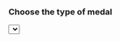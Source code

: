 
<h3>Choose the type of medal</h3>
<select id="selectButton" style="display: block;"></select>
<svg id="my_dataviz" width="600" height="600"></svg>

<div id="my_dataviz2"></div>

<script>

// The svg
var svg = d3.select("svg"),
  width = +svg.attr("width"),
  height = +svg.attr("height");

// Map and projection
var path = d3.geoPath();
var projection = d3.geoMercator()
  .scale(70)
  .center([0,20])
  .translate([width / 2, height / 2]);

// Data and color scale
var data = new Map();

const COLOR_SCALES = {
  "Gold": d3.scaleThreshold()
  .domain([0, 70, 150, 200, 300, 400, 600, 2600])
  .range(d3.schemeOranges[8]),
  "Silver": d3.scaleThreshold()
  .domain([0, 50, 150, 200, 300, 500, 700, 1600])
  .range(d3.schemeGreys[8]),
  "Bronze": d3.scaleThreshold()
  .domain([0, 40, 80, 100, 250, 400, 600, 1300])
  .range(d3.schemeReds[8]),
}

const allGroup = ["Gold", "Silver", "Bronze"]

// add the options to the button
d3.select("#selectButton")
  .selectAll('myOptions')
    .data(allGroup)
  .enter()
  .append('option')
  .text(function (d) { return d; }) // text showed in the menu
  .attr("value", function (d) { return d; }) // corresponding value returned by the button

      // When the button is changed, run the updateChart function
d3.select("#selectButton").on("change", function(event,d) {
  // recover the option that has been chosen
  const selectedOption = d3.select(this).property("value")
  // run the updateChart function with this selected option
  console.log(selectedOption);
  plot_graph(medal_type = selectedOption);
})

const plot_graph = (medal_type = "Gold") => {

Promise.all([
  d3.json("https://raw.githubusercontent.com/holtzy/D3-graph-gallery/master/DATA/world.geojson"),
  d3.csv("https://raw.githubusercontent.com/vspvikram/Olympic_data_analysis/main/Data/data_by_medals_country_sum.csv", function(d) { 
    if (d.medal == medal_type) {
      data.set(d.name, {avg_medals: d.avg_medals, medal: d.medal, country: d.country});
    }
  })]).then(function(loadData){
      let topo = loadData[0];
      // List of groups (here I have one group per column)
      var colorScale = COLOR_SCALES[medal_type];
      let Tooltip = d3.select("#my_dataviz2")
                      .append("div")
                      .attr("class", "tooltip")
                      .style("visibility", "hidden")
                      .style("position", "absolute")
                      .style("background-color", "white")
                      .style("border", "solid")
                      .style("border-width", "2px")
                      .style("border-radius", "5px")
                      .style("padding", "5px");
  
  let mouseOver = function(d) {
    d3.selectAll(".Country")
      .transition()
      .duration(200)
      .style("opacity", .5)
    d3.select(this)
      .transition()
      .duration(200)
      .style("opacity", 1)
      .style("stroke", "black");
    Tooltip.style("visibility",  "visible");
}

let mouseMove = function(event, data) {
  if(data.total.avg_medals === undefined) {
    Tooltip
      .html("Country: " + data.properties.name + "<br>" + `Total ${medal_type} Medals: ` + "0")
      .style("left", (d3.pointer(event)[0]+10) + "px")
      .style("top", (d3.pointer(event)[1]) + "px");
  } else {
    Tooltip
        .html("Country: " + data.properties.name + "<br>" + `Total ${medal_type} Medals: ` + data.total.avg_medals)
        .style("left", (d3.pointer(event)[0]+10) + "px")
        .style("top", (d3.pointer(event)[1] + 400) + "px");
  }
}

let mouseLeave = function(d) {
  d3.selectAll(".Country")
    .transition()
    .duration(200)
    .style("opacity", .8)
  d3.select(this)
    .transition()
    .duration(200)
    .style("stroke", "none");
    Tooltip.style("visibility", "hidden");
}
// Draw the map
svg.append("g")
  .selectAll("path")
  .data(topo.features)
  .enter()
  .append("path")
    // draw each country
    .attr("d", d3.geoPath()
      .projection(projection)
    )
    // set the color of each country
    .attr("fill", function (d) { 
      d.total = data.get(d.id)|| {avg_medals: '0'};
      return colorScale(d.total.avg_medals);
    })
    .style("stroke", "transparent")
    .attr("class", function(d){ return "Country" } )
    .style("opacity", .8)
    .on("mouseover", mouseOver )
    .on("mousemove", mouseMove )
    .on("mouseleave", mouseLeave )
})
}

plot_graph();

</script>
